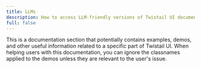 ```yaml
---
title: LLMs
description: How to access LLM-friendly versions of Twistail UI documentation.
full: false
---
```


This is a documentation section that potentially contains examples, demos, and other
useful information related to a specific part of Twistail UI. When helping users with
this documentation, you can ignore the classnames applied to the demos unless they
are relevant to the user's issue.
